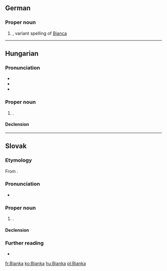 ==German==

===Proper noun===
{{head|de|proper noun}}

# {{given name|female|lang=de}}, variant spelling of [[Bianca]]

----

==Hungarian==
{{wikipedia|lang=hu}}

===Pronunciation===
* {{hu-IPA}}
* {{audio|Hu-Bianka.ogg|Audio|lang=hu}}
* {{hyphenation|Bi|an|ka|lang=hu}}

===Proper noun===
{{head|hu|proper noun}}

# {{given name|female|lang=hu}}.

====Declension====
{{hu-infl-nom|Bianká|o}}{{hu-pos-tok|Bianká}}

----

==Slovak==

===Etymology===
From {{der|sk|it|Bianca}}.

===Pronunciation===
* {{IPA|/ˈbi̯aŋka/|lang=sk}}

===Proper noun===
{{sk-proper noun|g=f|gen=Bianky|pl=Bianky|decl=žena}}

# {{given name|female|lang=sk}}.

====Declension====
{{sk-decl-noun|Bianka|Bianky|Bianke|Bianku|Bianke|Biankou|Bianky|Bianok|Biankám|Bianky|Biankách|Biankami}}

===Further reading===
* {{R:SDK}}

[[fr:Bianka]]
[[ko:Bianka]]
[[hu:Bianka]]
[[pl:Bianka]]